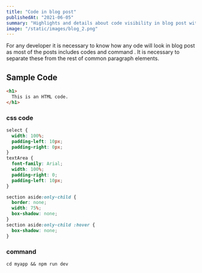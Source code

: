 ```yaml
---
title: "Code in blog post"
publishedAt: "2021-06-05"
summary: "Highlights and details about code visibility in blog post with sample code html element."
image: "/static/images/blog_2.png"
---
```


For any developer it is necessary to know how any ode will look in blog post as most of the posts includes codes and command . It is necessary to separate these from the rest of common paragraph elements. 

## Sample Code

```html
<h1>
  This is an HTML code.
</h1>
```
### css code
```css
select {
  width: 100%;
  padding-left: 10px;
  padding-right: 0px;
}
textArea {
  font-family: Arial;
  width: 100%;
  padding-right: 0;
  padding-left: 10px;
}

section aside:only-child {
  border: none;
  width: 75%;
  box-shadow: none;
}
section aside:only-child :hover {
  box-shadow: none;
}
```

### command

```
cd myapp && npm run dev
```